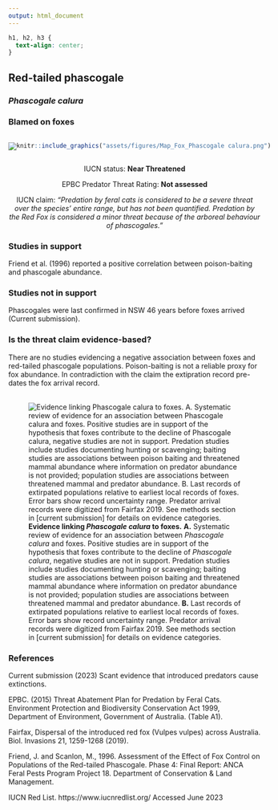 ```yaml
---
output: html_document
---
```

```css
h1, h2, h3 {
  text-align: center;
}
```

## **Red-tailed phascogale**
### *Phascogale calura*
### Blamed on foxes

:::: {style="display: flex;"}

[![](assets/photos/Phascogale calura.png)](https://www.inaturalist.org/photos/354983?size=original)

::: {}

:::

::: {}
  ```r
  knitr::include_graphics("assets/figures/Map_Fox_Phascogale calura.png")
  ```
:::

::::
<center>
IUCN status: **Near Threatened**

EPBC Predator Threat Rating: **Not assessed**

IUCN claim: *"Predation by feral cats is considered to be a severe threat over the species' entire range, but has not been quantified. Predation by the Red Fox is considered a minor threat because of the arboreal behaviour of phascogales."*

</center>

### Studies in support

Friend et al. (1996) reported a positive correlation between poison-baiting and phascogale abundance.

### Studies not in support

Phascogales were last confirmed in NSW 46 years before foxes arrived (Current submission).

### Is the threat claim evidence-based?

There are no studies evidencing a negative association between foxes and red-tailed phascogale populations. Poison-baiting is not a reliable proxy for fox abundance. In contradiction with the claim the extipration record pre-dates the fox arrival record.
<br>
<br>

![**Evidence linking *Phascogale calura* to foxes.** **A.** Systematic review of evidence for an association between *Phascogale calura* and foxes. Positive studies are in support of the hypothesis that foxes contribute to the decline of *Phascogale calura*, negative studies are not in support. Predation studies include studies documenting hunting or scavenging; baiting studies are associations between poison baiting and threatened mammal abundance where information on predator abundance is not provided; population studies are associations between threatened mammal and predator abundance. **B.** Last records of extirpated populations relative to earliest local records of foxes. Error bars show record uncertainty range. Predator arrival records were digitized from Fairfax 2019. See methods section in [current submission] for details on evidence categories.](assets/figures/Main_Evidence_Fox_Phascogale calura.png)

### References

Current submission (2023) Scant evidence that introduced predators cause extinctions.

EPBC. (2015) Threat Abatement Plan for Predation by Feral Cats. Environment Protection and Biodiversity Conservation Act 1999, Department of Environment, Government of Australia. (Table A1).

Fairfax, Dispersal of the introduced red fox (Vulpes vulpes) across Australia. Biol. Invasions 21, 1259-1268 (2019).

Friend, J. and Scanlon, M., 1996. Assessment of the Effect of Fox Control on Populations of the Red-tailed Phascogale. Phase 4: Final Report: ANCA Feral Pests Program Project 18. Department of Conservation & Land Management.

IUCN Red List. https://www.iucnredlist.org/ Accessed June 2023


